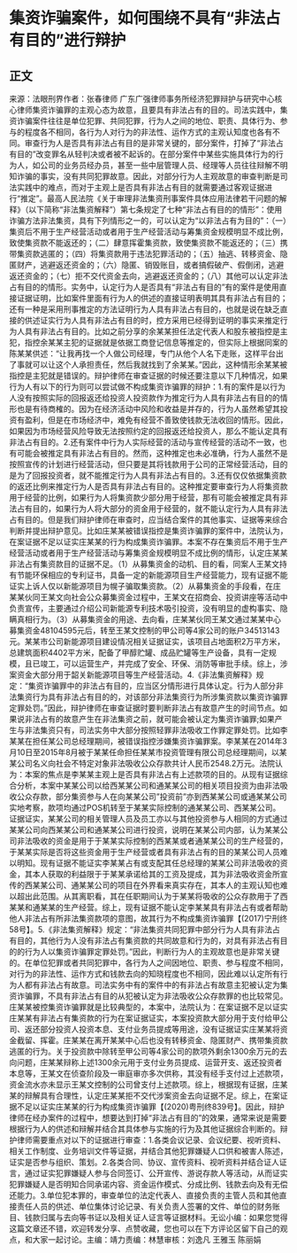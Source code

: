 # 集资诈骗案件，如何围绕不具有“非法占有目的”进行辩护
## 正文
来源：法眼刑界作者：张春律师 广东广强律师事务所经济犯罪辩护与研究中心核心律师集资诈骗罪的主观心态为故意，且要具有非法占有的目的。司法实践中，集资诈骗案件往往是单位犯罪、共同犯罪，行为人之间的地位、职责、具体行为、参与的程度各不相同，各行为人对行为的非法性、运作方式的主观认知度也各有不同。审查行为人是否具有非法占有目的是非常关键的，部分案件，打掉了“非法占有目的”改变罪名从轻判决或者被不起诉的。在部分案件中某些实施具体行为的行为人，如公司的业务员经办员，甚至一些中层管理人员、经理等人员往往辩解不明知诈骗的事实，没有共同犯罪故意。因此，对部分行为人主观故意的审查判断是司法实践中的难点，而对于主观上是否具有非法占有目的就需要通过客观证据进行“推定”。最高人民法院《关于审理非法集资刑事案件具体应用法律若干问题的解释》（以下简称“非法集资解释”）第七条规定了七种“非法占有目的的情形”：使用诈骗方法非法集资，具有下列情形之一的，可以认定为“以非法占有为目的”：（一）集资后不用于生产经营活动或者用于生产经营活动与筹集资金规模明显不成比例，致使集资款不能返还的；（二）肆意挥霍集资款，致使集资款不能返还的；（三）携带集资款逃匿的；（四）将集资款用于违法犯罪活动的；（五）抽逃、转移资金、隐匿财产，逃避返还资金的；（六）隐匿、销毁账目，或者搞假破产、假倒闭，逃避返还资金的；（七）拒不交代资金去向，逃避返还资金的；（八）其他可以认定非法占有目的的情形。实务中，认定行为人是否具有“非法占有目的”有的案件是使用直接证据证明，比如案件里面有行为人的供述的直接证明表明其具有非法占有目的；还有一种是采用刑事推定的方法证明行为人具有非法占有目的，也就是说在缺乏直接的供述证实行为人具有非法占有目的时，控方采用已经得到证明的事实来推定行为人具有非法占有目的。比如之前分享的余某某担任法定代表人和股东被指控是主犯，指控余某某主犯的证据就是依据工商登记信息等推定的，但实际上根据同案的陈某某供述：“让我再找一个人做公司经理，专门从他个人名下走账，这样平台出了事就可以让这个人承担责任，然后我就找到了余某某。”因此，这种情形余某某被指控是主犯就是错误的。辩护律师在审查证据的时候还要注意以下几种情况，如果行为人有以下的行为则可以尝试做不构成集资诈骗罪的辩护：1.有的案件是以行为人没有按照实际的回报返还给投资人投资款作为推定行为人具有非法占有目的的情形也是有待商榷的。因为在经济活动中风险和收益是并存的，行为人虽然希望其投资有盈利，但是在市场经济中，难免有经营不善致使钱款无法收回的情形。因此，如果因为市场经营风险导致无法按照约定的回报返还给投资人，那么不能认定具有非法占有目的。2.还有案件中行为人实际经营的活动与宣传经营的活动不一致，也有可能会被推定具有非法占有目的。然而，这种推定也未必准确，行为人虽然不是按照宣传的计划进行经营活动，但只要是其将钱款用于公司的正常经营活动，目的是为了回报投资者，就不能推定行为人具有非法占有目的。3.还有仅仅依据集资款的返还比例来推定行为人是否具有非法占有目的。这种推定要审查行为人将集资款用于经营的比例，如果行为人将集资款少部分用于经营，那有可能会被推定具有非法占有目的，如果行为人将大部分的资金用于经营的，就不能认定行为人具有非法占有目的。但是我们辩护律师在审查时，应当结合案件的其他事实、证据等来综合判断并提出辩护意见。比如庄某某被错误指控是集资诈骗罪的案件中，法院认为，在案证据不足以证实庄某某的行为构成集资诈骗罪。本案不存在集资后不用于生产经营活动或者用于生产经营活动与筹集资金规模明显不成比例的情形，认定庄某某非法占有集资款目的证据不足。（1）从募集资金的动机、目的看，同案人王某文持有节能环保相应的专利证书，具备一定的新能源项目生产经营能力，现有证据不能证实上诉人仅以新能源项目为幌子骗取集资款。（2）从募集资金的手段看，在庄某某伙同王某文向社会公众募集资金过程中，王某文在招商会、投资讲座等活动中负责宣传，主要通过介绍公司新能源专利技术吸引投资，没有明显的虚构事实、隐瞒真相行为。（3）从募集资金的用途、去向看，庄某某伙同王某文通过某某中心募集资金48104595元后，转至王某文控制的甲公司等4家公司的账户34513143元。某某市公司新能源项目建设情况相关证据证实，该项目占地面积2万平方米，总建筑面积4402平方米，配备了甲醇贮罐、成品贮罐等生产设备，具有一定规模，且已竣工，可以运营生产，并完成了安全、环保、消防等审批手续。综上，涉案资金大部分用于韶关新能源项目等生产经营活动。4.《非法集资解释》规定：“集资诈骗罪中的非法占有目的，应当区分情形进行具体认定。行为人部分非法集资行为具有非法占有目的的，对该部分非法集资行为所涉集资款以集资诈骗罪定罪处罚。”因此，辩护律师在审查证据时要判断非法占有故意产生的时间节点。如果说非法占有的故意产生在非法集资之前，就可能会被认定为集资诈骗罪;如果产生与非法集资只有，司法实务中大部分按照轻罪非法吸收工作罪定罪处罚。比如李某某在担任某公司总经理期间，被错误指控涉嫌集资诈骗罪案。李某某在2014年3月10日至2015年8月被于某某任命担任某某市投资管理有限公司总经理期间，以某某公司名义向社会不特定对象非法吸收公众存款共计人民币2548.2万元。法院认为：本案的焦点是李某某主观上是否具有非法占有上述款项的目的。从现有证据综合分析，本案中某某公司以给西某某公司和通某某公司的相关项目投资为由非法吸收公众存款，部分集资参与人在向某某公司”投资前”亦到西某某公司或通某某公司实地考察，款项均通过POS机转至于某某实际控制的通某某公司、西某某公司。证据证实，某某公司的相关管理人员及员工亦以与其他投资参与人相同的方式通过某某公司向西某某公司和通某某公司进行投资，说明在某某公司内部，认为某某公司非法吸收的资金是用于于某某实际控制的西某某或者通某某公司的生产经营的，于某某实际是否将这些资金用于生产经营或者具有非法占有的目的某某公司人员难以明知。现有证据不能证实李某某占有或支配其任总经理的某某公司非法吸收的资金，其本人获取的利益限于于某某承诺给其的工资及提成，其为非法吸收资金所宣传的西某某公司、通某某公司的项目在外界看来真实存在，其本人的主观认知也难以超出此范围。从其离职看，其在任职期间认为于某某将吸收的公众存款用于了西某某和通某某的生产经营。综上，现有证据不能认定李某某具有非法占有或者帮助他人非法占有所非法集资款项的意图，故其行为不构成集资诈骗罪【(2017)宁刑终58号】。5.《非法集资解释》规定：“非法集资共同犯罪中部分行为人具有非法占有目的，其他行为人没有非法占有集资款的共同故意和行为的，对具有非法占有目的的行为人以集资诈骗罪定罪处罚。”因此，判断行为人的主观故意也是非常关键的。在单位犯罪或者共同犯罪中，各行为人之间因地位、职责、参与程度不相同，对行为的非法性、运作方式和钱款去向的知晓程度也不相同，因此难以认定所有行为人都有非法占有故意。司法实务中有的案件中的有非法占有故意主犯被认定为集资诈骗罪，不具有非法占有目的从犯被认定为非法吸收公众存款罪的也比较常见。庄某某被控集资诈骗罪就是比较典型的，本案中，法院认为：在案证据不足以证实庄某某有非法占有集资款的行为在案证据证实，本案投资款大部分用于支付给甲公司、返还部分投资人投资本息、支付业务员提成等用途，没有证据证实庄某某将资金截留、挥霍。庄某某在离开某某中心后也没有转移资金、隐匿财产、携带集资款逃匿的行为。关于投资款中除转至甲公司等4家公司的款项外剩余1300余万元的去向问题，庄某某辩称上述1300余元用于支付业务员提成、运营开支、返还投资者本息等，王某文在侦查阶段及一审庭审亦多次供称，其没有经手支付过上述款项，资金流水亦未显示王某文控制的公司曾支付上述款项。综上，根据现有证据，庄某某的辩解具有合理性，认定庄某某拒不交代涉案资金去向证据不足。综上，在案证据不足以证实庄某某的行为构成集资诈骗罪【(2020)粤刑终839号】。因此，辩护律师在经办案件的过程中，想要达到打掉“非法占有目的”的效果，通常来说是需要根据行为人的供述和辩解并结合其具体参与实施的行为及其他证据综合判断的。辩护律师需要重点对以下的证据进行审查：1.各类会议记录、会议纪要、视听资料、相关工作制度、业务培训文件等证据，并结合其他犯罪嫌疑人口供和被害人陈述，证实是否参与组织、策划。2.各类合同、协议、宣传资料、视听资料并结合证人证言，通过证实犯罪嫌疑人参与合同签订、公开宣传、游说存款人等活动，从而证实犯罪嫌疑人是否明知合同承诺内容、资金运作模式、分成比例、钱款去向及有无偿还能力。3.单位犯本罪的，审查单位的法定代表人、直接负责的主管人员和其他直接责任人员的供述、单位集体讨论记录、有关负责人签署的文件、单位的财务账目、钱款归属与去向等书证以及相关证人证言等证据材料。无讼小编：如果您觉得这篇文章还不错，欢迎转发分享、点赞收藏，您也可以在下方评论区留下自己的观点，和大家一起讨论。主编：靖力责编：林慧审核：刘逸凡 王雅玉 陈丽娟 